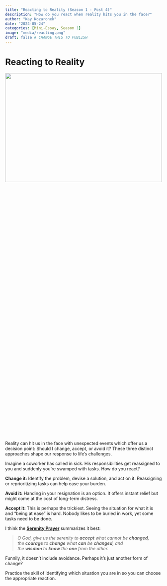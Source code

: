 ```yaml
---
title: "Reacting to Reality (Season 1 - Post 4)"
description: "How do you react when reality hits you in the face?"
author: "Kay Kozaronek"
date: "2024-05-24"
categories: [Mini-Essay, Season 1]
image: "media/reacting.png"
draft: false # CHANGE THIS TO PUBLISH
---
```


# Reacting to Reality

<p>
    <center>
        <img src="media/reacting.png"
        width="100%" height="30%">
    </center>
</p>



Reality can hit us in the face with unexpected events which offer us a decision point: Should I change, accept, or avoid it? These three distinct approaches shape our response to life's challenges.

Imagine a coworker has called in sick. His responsibilities get reassigned to you and suddenly you're swamped with tasks. How do you react?

**Change it:** Identify the problem, devise a solution, and act on it. Reassigning or reprioritizing tasks can help ease your burden.

**Avoid it:** Handing in your resignation is an option. It offers instant relief but might come at the cost of long-term distress.

**Accept it:** This is perhaps the trickiest. Seeing the situation for what it is and "being at ease" is hard. Nobody likes to be buried in work, yet some tasks need to be done.

I think the [**Serenity Prayer**](https://en.wikipedia.org/wiki/Serenity_Prayer) summarizes it best:

> *O God, give us the serenity to **accept** what cannot be **changed**, the **courage** to **change** what **can** be **changed**, and the **wisdom** to **know** the **one** from the other.*

Funnily, it doesn't include avoidance. Perhaps it's just another form of change?

Practice the skill of identifying which situation you are in so you can choose the appropriate reaction. 